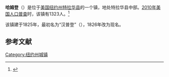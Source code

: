 {{Infobox settlement
|official_name            = 哈姆登
|settlement_type          = 镇
|nickname                 = 
|motto                    = 
|image_skyline            = 
|imagesize                = 
|image_caption            = 
|image_flag               = 
|image_seal               = 
|pushpin_map            = New York
|pushpin_label          = 哈姆登
|pushpin_label_position = <!-- the position of the pushpin label: left, right, top, bottom, none -->
|pushpin_map_caption    =
|pushpin_mapsize        =
|image_map                = 
|mapsize                  = 
|map_caption              = 
|image_map1               = 
|mapsize1                 = 
|map_caption1             = 
|coordinates_display      = inline,title
|coordinates_region       = US-NY
|subdivision_type         = [[国家|国家]]
|subdivision_name         = [[美国|美国]]
|subdivision_type1        = [[美国行政区划|州]]
|subdivision_name1        = [[纽约州|纽约州]]
|subdivision_type2        = [[纽约州行政区划|县]]
|subdivision_name2        = [[特拉华县_(纽约州)|特拉华县]]
|government_type          =
|established_title        = 建镇
|established_date         = 1825年4月4日
|area_magnitude           = 
|area_total_sq_mi         = 
|area_total_km2           = 155.9
|area_land_sq_mi          = 
|area_land_km2            = 155.2
|area_water_sq_mi         = 
|area_water_km2           = 0.7
|population_as_of         = 2010
|population_total         = 1323
|population_metro         = 
|population_density_km2   = 8.5
|population_density_sq_mi = 
|timezone                 = [[美国东部时间|EST]]
|utc_offset               = -5
|timezone_DST             = EDT
|utc_offset_DST           = -6
|latd = 42 |latm = 11 |lats = 34.18 |latNS = N
|longd = 74 |longm = 59 |longs = 33.36 |longEW = W
|elevation_m              = 387
|elevation_ft             = 1270
|postal_code_type         = [[美国邮政编码|邮政编码]]
|postal_code              = 13782
|area_code                = [[美国电话区号607|607]]
|footnotes                = 
|website                  = {{URL|www.hamdenny.com}}
}}
'''哈姆登'''（{{lang-en|Hamden}}）是位于[[美国|美国]][[纽约州|纽约州]][[特拉华县_(纽约州)|特拉华县]]的一个镇，地处特拉华县中部。[[2010年美国人口普查|2010年美国人口普查]]时，该镇有1323人。<ref name>{{cite web|url=http://factfinder2.census.gov|publisher=[[United_States_Census_Bureau|United States Census Bureau]]|title=American FactFinder|accessdate=2021-01-17|archive-date=2013-09-11|archive-url=https://web.archive.org/web/20130911234518/http://factfinder2.census.gov/|dead-url=no}}</ref>

该镇建于1825年，最初名为“汉普登”（{{lang|en|Hampden}}），1826年改为现名。

== 参考文献 ==
{{reflist}}

{{NY-stub}}
[[Category:纽约州城镇|Category:纽约州城镇]]